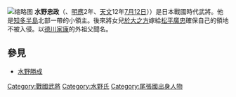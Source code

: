 {{japanese|japanese=水野忠政|kana=みずの ただまさ|romaji=Mizuno Tadamasa}}
[[File:Mizuno_Tadamasa01.jpg|缩略图]]
'''水野忠政'''（{{bd|1493年||1543年|8月22日|catIdx=Mizuno Tadamasa}}、[[明應_(日本)|明應]]2年、[[天文_(年號)|天文]]12年[[七月十二|7月12日]]））是日本戰國時代武將。他是[[知多半島|知多半島]]北部一帶的小領主。後來將女兒[[於大之方|於大之方]]嫁給[[松平廣忠|松平廣忠]]確保自己的領地不被入侵。以[[德川家康|德川家康]]的外祖父聞名。

==參見==
*[[水野勝成|水野勝成]]
{{Samurai-stub}}

{{DEFAULTSORT:Mizuno Tadamasa}}

[[Category:戰國武將|Category:戰國武將]]
[[Category:水野氏|Category:水野氏]]
[[Category:尾張國出身人物|Category:尾張國出身人物]]